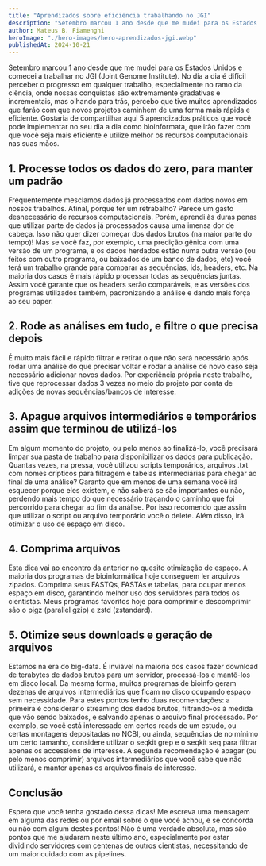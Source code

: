 ```yaml
---
title: "Aprendizados sobre eficiência trabalhando no JGI"
description: "Setembro marcou 1 ano desde que me mudei para os Estados Unidos e comecei a trabalhar no JGI (Joint Genome Institute). No dia a dia é difícil perceber o progresso em qualquer trabalho, especialmente no ramo da ciência, onde nossas conquistas são extremamente gradativas e incrementais, mas olhando para trás, percebo que tive muitos aprendizados que farão com que novos projetos caminhem de uma forma mais rápida e eficiente."
author: Mateus B. Fiamenghi
heroImage: "./hero-images/hero-aprendizados-jgi.webp"
publishedAt: 2024-10-21
---
```



Setembro marcou 1 ano desde que me mudei para os Estados Unidos e comecei a trabalhar no JGI (Joint Genome Institute). No dia a dia é difícil perceber o progresso em qualquer trabalho, especialmente no ramo da ciência, onde nossas conquistas são extremamente gradativas e incrementais, mas olhando para trás, percebo que tive muitos aprendizados que farão com que novos projetos caminhem de uma forma mais rápida e eficiente. Gostaria de compartilhar aqui 5 aprendizados práticos que você pode implementar no seu dia a dia como bioinformata, que irão fazer com que você seja mais eficiente e utilize melhor os recursos computacionais nas suas mãos.

## 1. Processe todos os dados do zero, para manter um padrão
Frequentemente mesclamos dados já processados com dados novos em nossos trabalhos. Afinal, porque ter um retrabalho? Parece um gasto desnecessário de recursos computacionais. Porém, aprendi às duras penas que utilizar parte de dados já processados causa uma imensa dor de cabeça. Isso não quer dizer começar dos dados brutos (na maior parte do tempo)! Mas se você faz, por exemplo, uma predição gênica com uma versão de um programa, e os dados herdados estão numa outra versão (ou feitos com outro programa, ou baixados de um banco de dados, etc) você terá um trabalho grande para comparar as sequências, ids, headers, etc. Na maioria dos casos é mais rápido processar todas as sequências juntas. Assim você garante que os headers serão comparáveis, e as versões dos programas utilizados também, padronizando a análise e dando mais força ao seu paper.

## 2. Rode as análises em tudo, e filtre o que precisa depois
É muito mais fácil e rápido filtrar e retirar o que não será necessário após rodar uma análise do que precisar voltar e rodar a análise de novo caso seja necessário adicionar novos dados. Por experiência própria neste trabalho, tive que reprocessar dados 3 vezes no meio do projeto por conta de adições de novas sequências/bancos de interesse.

## 3. Apague arquivos intermediários e temporários assim que terminou de utilizá-los
Em algum momento do projeto, ou pelo menos ao finalizá-lo, você precisará limpar sua pasta de trabalho para disponibilizar os dados para publicação. Quantas vezes, na pressa, você utilizou scripts temporários, arquivos .txt com nomes crípticos para filtragem e tabelas intermediárias para chegar ao final de uma análise? Garanto que em menos de uma semana você irá esquecer porque eles existem, e não saberá se são importantes ou não, perdendo mais tempo do que necessário traçando o caminho que foi percorrido para chegar ao fim da análise. Por isso recomendo que assim que utilizar o script ou arquivo temporário você o delete. Além disso, irá otimizar o uso de espaço em disco.

## 4. Comprima arquivos
Esta dica vai ao encontro da anterior no quesito otimização de espaço. A maioria dos programas de bioinformática hoje conseguem ler arquivos zipados. Comprima seus FASTQs, FASTAs e tabelas, para ocupar menos espaço em disco, garantindo melhor uso dos servidores para todos os cientistas. Meus programas favoritos hoje para comprimir e descomprimir são o pigz (parallel gzip) e zstd (zstandard).



## 5. Otimize seus downloads e geração de arquivos
Estamos na era do big-data. É inviável na maioria dos casos fazer download de terabytes de dados brutos para um servidor, processá-los e mantê-los em disco local. Da mesma forma, muitos programas de bioinfo geram dezenas de arquivos intermediários que ficam no disco ocupando espaço sem necessidade. Para estes pontos tenho duas recomendações: a primeira é considerar o streaming dos dados brutos, filtrando-os à medida que vão sendo baixados, e salvando apenas o arquivo final processado. Por exemplo, se você está interessado em certos reads de um estudo, ou certas montagens depositadas no NCBI, ou ainda, sequências de no mínimo um certo tamanho, considere utilizar o seqkit grep e o seqkit seq para filtrar apenas os accessions de interesse. A segunda recomendação é apagar (ou pelo menos comprimir) arquivos intermediários que você sabe que não utilizará, e manter apenas os arquivos finais de interesse. 

## Conclusão
Espero que você tenha gostado dessa dicas! Me escreva uma mensagem em alguma das redes ou por email sobre o que você achou, e se concorda ou não com algum destes pontos! Não é uma verdade absoluta, mas são pontos que me ajudaram neste último ano, especialmente por estar dividindo servidores com centenas de outros cientistas, necessitando de um maior cuidado com as pipelines.

